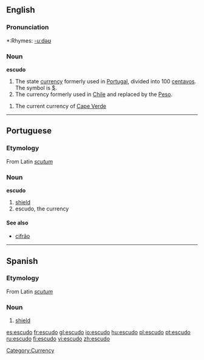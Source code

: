 ==English==

===Pronunciation===
*:Rhymes: [[Rhymes:English:-uːdəʊ|-uːdəʊ]]

===Noun===
{{wikipedia}}
'''escudo'''
# The state [[currency]] formerly used in [[Portugal]], divided into 100 [[centavos]]. The symbol is [[$]].
# The currency formerly used in [[Chile]] and replaced by the [[Peso]].
[[Category:Currency]]
# The current currency of [[Cape Verde]]

----
==Portuguese==

===Etymology===
From Latin ''[[scutum]]''

===Noun===
'''escudo'''
# [[shield]]
# escudo, the currency

====See also====
*[[cifrão]]

----
==Spanish==

===Etymology===
From Latin ''[[scutum]]''

===Noun===
{{es-noun-m}}

# [[shield]]

[[es:escudo]]
[[fr:escudo]]
[[gl:escudo]]
[[io:escudo]]
[[hu:escudo]]
[[pl:escudo]]
[[pt:escudo]]
[[ru:escudo]]
[[fi:escudo]]
[[vi:escudo]]
[[zh:escudo]]